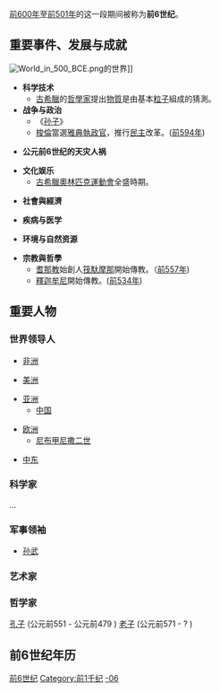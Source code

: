 {{Unreferenced|time=2018-06-27T12:54:01+00:00}}
{{noteTA
|1=特里
|2=米里
}}
{{CenturyTOC|-6}}
[[前600年|前600年]]至[[前501年|前501年]]的这一段期间被称为'''前6世纪'''。
== 重要事件、发展与成就 ==
[[File:World_in_500_BCE.png|right]]的世界]]
* '''科学技术'''
**[[古希臘|古希臘]]的[[哲學家|哲學家]]提出[[物質|物質]]是由基本[[粒子|粒子]]組成的猜測。
* '''战争与政治'''
** 《[[孙子|孙子]]》
** [[梭倫|梭倫]]當選[[雅典|雅典]][[執政官|執政官]]，推行[[民主|民主]]改革。([[前594年|前594年]])

* '''公元前6世纪的天灾人祸'''


* '''文化娱乐'''
** [[古代奧林匹克運動會|古希臘奧林匹克運動會]]全盛時期。

* '''社會與經濟'''

* '''疾病与医学'''

* '''环境与自然资源'''

* '''宗教與哲學'''
** [[耆那教|耆那教]]始創人[[筏馱摩那|筏馱摩那]]開始傳教。（[[前557年|前557年]])
** [[釋迦牟尼|釋迦牟尼]]開始傳教。([[前534年|前534年]])

== 重要人物 ==

=== 世界领导人 ===

* [[非洲|非洲]]

* [[美洲|美洲]]


* [[亚洲|亚洲]]
** [[中国|中国]]



* [[欧洲|欧洲]]
** [[尼布甲尼撒二世|尼布甲尼撒二世]]

* [[中东|中东]]

=== 科学家 ===
...

=== 军事领袖 ===
* [[孙武|孙武]]

=== 艺术家 ===

=== 哲学家 ===
[[孔子|孔子]] (公元前551 - 公元前479 )
[[老子|老子]] (公元前571 - ? )

== 前6世纪年历 ==

{{世紀|-6}}
<!-- interwiki -->

[[Category:前6世纪|]]
[[Category:前1千纪|Category:前1千纪]]
[[Category:世纪|-06]]